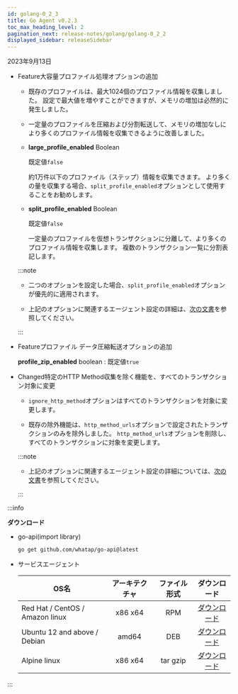 ```yaml
---
id: golang-0_2_3
title: Go Agent v0.2.3
toc_max_heading_level: 2
pagination_next: release-notes/golang/golang-0_2_2
displayed_sidebar: releaseSidebar
---
```


2023年9月13日

- <Status>Feature</Status>大容量プロファイル処理オプションの追加

  - 既存のプロファイルは、最大1024個のプロファイル情報を収集しました。 設定で最大値を増やすことができますが、メモリの増加は必然的に発生しました。

  - 一定量のプロファイルを圧縮および分割転送して、メモリの増加なしにより多くのプロファイル情報を収集できるように改善しました。

  - **large_profile_enabled** <span class='type'>Boolean</span>

    既定値`false`

    約1万件以下のプロファイル（ステップ）情報を収集できます。 より多くの量を収集する場合、`split_profile_enabled`オプションとして使用することをお勧めします。

  - **split_profile_enabled** <span class='type'>Boolean</span>

    既定値`false`

    一定量のプロファイルを仮想トランザクションに分離して、より多くのプロファイル情報を収集します。 複数のトランザクション一覧に分割表記します。

  :::note

  - 二つのオプションを設定した場合、`split_profile_enabled`オプションが優先的に適用されます。

  - 上記のオプションに関連するエージェント設定の詳細は、[次の文書](../../golang/agent-transaction#trs-trc)を参照してください。

  :::

- <Status>Feature</Status>プロファイル データ圧縮転送オプションの追加

  **profile_zip_enabled** <span class='type'>boolean</span> : 既定値`true`

<!---->

- <Status>Changed</Status>特定のHTTP Method収集を除く機能を、すべてのトランザクション対象に変更

  - `ignore_http_method`オプションはすべてのトランザクションを対象に変更します。

  - 既存の除外機能は、`http_method_urls`オプションで設定されたトランザクションのみを除外しました。 `http_method_urls`オプションを削除し、すべてのトランザクションに対象を変更します。

  :::note

  - 上記のオプションに関連するエージェント設定の詳細については、[次の文書](../../golang/agent-transaction#track-http-trs)を参照してください。

  :::

:::info

**ダウンロード**

- go-api(import library)

  ```bash
  go get github.com/whatap/go-api@latest
  ```

- サービスエージェント

  | OS名                             | アーキテクチャ |  ファイル形式  |                                     ダウンロード                                    |
  | ------------------------------- | :-----: | :------: | :---------------------------------------------------------------------------: |
  | Red Hat / CentOS / Amazon linux | x86 x64 |    RPM   | [ダウンロード](http://repo.whatap.io/centos/6/x86_64/whatap-agent-0.2-3.x86_64.rpm) |
  | Ubuntu 12 and above / Debian    |  amd64  |    DEB   |  [ダウンロード](http://repo.whatap.io/debian/unstable/whatap-agent_0.2.3_amd64.deb) |
  | Alpine linux                    | x86 x64 | tar gzip |    [ダウンロード](http://repo.whatap.io/alpine/x86_64/whatap-agent-0.2.3.tar.gz)    |

:::
